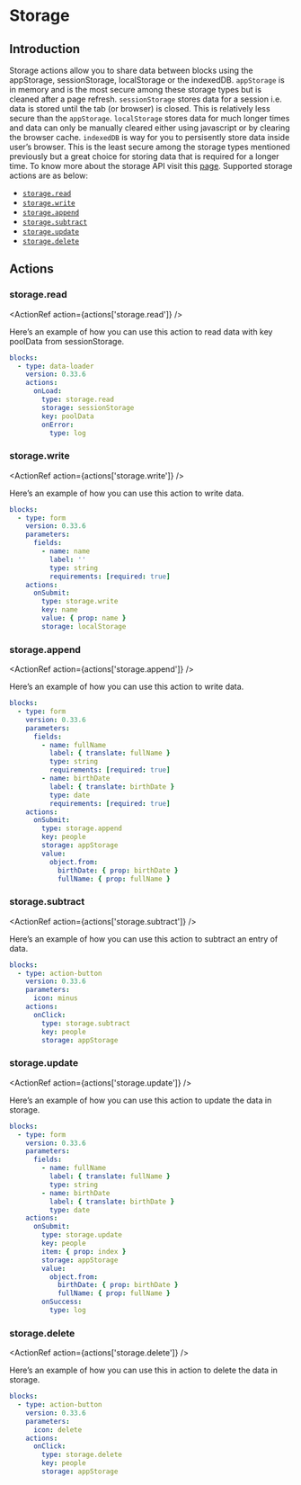 
# Storage

## Introduction

Storage actions allow you to share data between blocks using the appStorage, sessionStorage,
localStorage or the indexedDB. `appStorage` is in memory and is the most secure among these storage
types but is cleaned after a page refresh. `sessionStorage` stores data for a session i.e. data is
stored until the tab (or browser) is closed. This is relatively less secure than the `appStorage`.
`localStorage` stores data for much longer times and data can only be manually cleared either using
javascript or by clearing the browser cache. `indexedDB` is way for you to persisently store data
inside user’s browser. This is the least secure among the storage types mentioned previously but a
great choice for storing data that is required for a longer time. To know more about the storage API
visit this [page](../guides/storage.md). Supported storage actions are as below:

- [`storage.read`](#storageread)
- [`storage.write`](#storagewrite)
- [`storage.append`](#storageappend)
- [`storage.subtract`](#storagesubtract)
- [`storage.update`](#storageupdate)
- [`storage.delete`](#storagedelete)

## Actions

### storage.read<Side name="storage.read" />

<ActionRef action={actions['storage.read']} />

Here’s an example of how you can use this action to read data with key poolData from sessionStorage.

```yaml validate blocks-snippet
blocks:
  - type: data-loader
    version: 0.33.6
    actions:
      onLoad:
        type: storage.read
        storage: sessionStorage
        key: poolData
        onError:
          type: log
```

### storage.write<Side name="storage.write" />

<ActionRef action={actions['storage.write']} />

Here’s an example of how you can use this action to write data.

```yaml validate blocks-snippet
blocks:
  - type: form
    version: 0.33.6
    parameters:
      fields:
        - name: name
          label: ''
          type: string
          requirements: [required: true]
    actions:
      onSubmit:
        type: storage.write
        key: name
        value: { prop: name }
        storage: localStorage
```

### storage.append<Side name="storage.append" />

<ActionRef action={actions['storage.append']} />

Here’s an example of how you can use this action to write data.

```yaml validate blocks-snippet
blocks:
  - type: form
    version: 0.33.6
    parameters:
      fields:
        - name: fullName
          label: { translate: fullName }
          type: string
          requirements: [required: true]
        - name: birthDate
          label: { translate: birthDate }
          type: date
          requirements: [required: true]
    actions:
      onSubmit:
        type: storage.append
        key: people
        storage: appStorage
        value:
          object.from:
            birthDate: { prop: birthDate }
            fullName: { prop: fullName }
```

### storage.subtract<Side name="storage.subtract" />

<ActionRef action={actions['storage.subtract']} />

Here’s an example of how you can use this action to subtract an entry of data.

```yaml validate blocks-snippet
blocks:
  - type: action-button
    version: 0.33.6
    parameters:
      icon: minus
    actions:
      onClick:
        type: storage.subtract
        key: people
        storage: appStorage
```

### storage.update<Side name="storage.update" />

<ActionRef action={actions['storage.update']} />

Here’s an example of how you can use this action to update the data in storage.

```yaml validate blocks-snippet
blocks:
  - type: form
    version: 0.33.6
    parameters:
      fields:
        - name: fullName
          label: { translate: fullName }
          type: string
        - name: birthDate
          label: { translate: birthDate }
          type: date
    actions:
      onSubmit:
        type: storage.update
        key: people
        item: { prop: index }
        storage: appStorage
        value:
          object.from:
            birthDate: { prop: birthDate }
            fullName: { prop: fullName }
        onSuccess:
          type: log
```

### storage.delete<Side name="storage.delete" />

<ActionRef action={actions['storage.delete']} />

Here’s an example of how you can use this in action to delete the data in storage.

```yaml validate blocks-snippet
blocks:
  - type: action-button
    version: 0.33.6
    parameters:
      icon: delete
    actions:
      onClick:
        type: storage.delete
        key: people
        storage: appStorage
```
